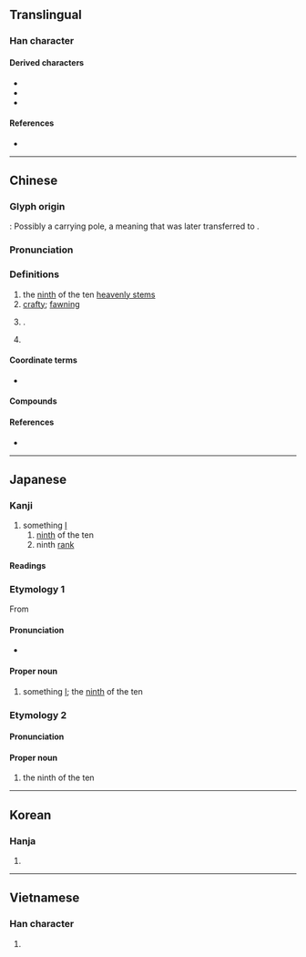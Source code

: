 {{also|千|王|𡈼}}
{{character info}}
==Translingual==

===Han character===
{{Han char|rn=33|rad=士|as=01|sn=4|four=20104|canj=HG|ids=⿱丿士<small>(GJKV)</small>,⿱一士<small>(HT)</small>}}

====Derived characters====
* {{l|mul|[[任]], [[𠰃]], [[妊]], [[廷]], [[𨑳]], [[𢗖]], [[𢪭]], [[𭯺]], [[狅]], [[𣐅]], [[𭷗]], [[祍]], [[䏕]], [[𥄮]], [[衽]], [[紝]]([[纴]]), [[䚾]], [[𦔽]], [[軠]], [[鈓]]([[𬬯]]), [[𭐺]], [[飪]]([[饪]])}}
* {{l|mul|[[𫧺]], [[𠁪]], [[𫡖]], [[𫡘]], [[𧠒]], [[丢]], [[㸒]], [[𡔟]], [[𡴍]], [[𡔨]], [[𣈂]], [[𭰶]], [[𩂐]], [[𩬎]], [[𡅚]], [[𡔞]], [[𢇦]], [[𫊟]], [[𢧌]], [[𨳝]]}}
* {{l|mul|[[䨙]]}}

====References====
* {{Han ref|kx=0243.010|dkj=05639|dj=0483.010|hdz=10417.010|uh=58EC|ud=22764|bh=A4D0|bd=42192}}

----

==Chinese==
{{zh-forms}}

===Glyph origin===
{{Han etyl}}
{{liushu|p}}: Possibly a carrying pole, a meaning that was later transferred to {{zh-l|任}}.

===Pronunciation===
{{zh-pron
|m=rén
|m-s=
|c=jam4
|c-t=
|g=
|h=pfs=ngìm
|j=
|mb=ǐng
|md=ìng
|mn=xm,qz,tp:lîm/zz,kh:jîm/twvt:līm/twvk:jīm
|mn-t=rim6
|w=
|x=
|mc=y
|oc=1,2
|cat=
}}

===Definitions===
{{zh-hanzi}}

# the [[ninth]] of the ten [[heavenly stem]]s
# [[crafty]]; [[fawning]]
# {{surname|zh}}.
# {{lb|zh|internet slang}} {{eye dialect of|zh|人}}

====Coordinate terms====
* {{list:heavenly stems/zh}}

====Compounds====
{{zh-der|壬人|壬公|壬林|小六壬}}

====References====
* {{thcwd|791}}

----

==Japanese==

===Kanji===
{{ja-kanji|grade=|rs=士01}}

# something [[I]]
## [[ninth]] of the ten {{w|Celestial stem|Heavenly Stems}}
## ninth [[rank]]

====Readings====
{{ja-readings
|goon=にん
|kanon=じん
|kun=みずのえ-
|nanori=つぐ, みず
}}

===Etymology 1===
{{ja-kanjitab|じん|yomi=o}}
{{wp|lang=ja}}
From {{der|ja|ltc|壬|tr=nyim|sort=しん'}}

====Pronunciation====
{{ja-pron|acc=1|y=ko|じん}}
* {{hmp|ja|ジン|人|刃|仁|沈|陣|尋|塵|sort=しん'}}

====Proper noun====
{{ja-pos|proper|じん}}

# something [[I]]; the [[ninth]] of the ten {{w|Celestial stem|Heavenly Stems}}

===Etymology 2===
{{ja-kanjitab|みずのえ|yomi=k}}
{{com|ja|水|の|兄|tr1=Mizu|t1={{w|Water (Wu Xing)|Water}}|pos1=one of the {{w|Wu Xing|Five Elements}}|tr2=no|pos2=attributive marker|tr3=e|t3=[[elder brother]]|sort=みずのえ}}

====Pronunciation====
{{ja-pron|acc=3|y=k|みずのえ}}

====Proper noun====
{{ja-pos|proper|みずのえ|hhira=みづのえ}}

# the ninth of the ten {{w|Celestial stem|Heavenly Stems}}

{{cln|ja|words with multiple readings}}
{{topics|ja|Heavenly Stems|sort=しん'}}

----

==Korean==

===Hanja===
{{ko-hanja|hangeul=임|rv=im|mr=im}}

# {{rfdef|ko|sort=士01}}

----

==Vietnamese==

===Han character===
{{vi-readings|reading=nhăm, nhám, nhằm, nhâm, râm, nhẹm|rs=士01}}

# {{rfdef|vi|sort=士01}}